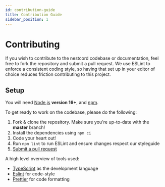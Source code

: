 ```yaml
---
id: contribution-guide
title: Contribution Guide
sidebar_position: 1
---
```


# Contributing

If you wish to contribute to the nestcord codebase or documentation, feel free to fork the repository and submit a
pull request. We use ESLint to enforce a consistent coding style, so having that set up in your editor of choice
reduces friction contributing to this project.

## Setup

You will need [Node.js](http://nodejs.org) **version 16+**, and [npm](https://www.npmjs.com/).

To get ready to work on the codebase, please do the following:

1. Fork & clone the repository. Make sure you're up-to-date with the **master** branch!
2. Install the dependencies using `npm ci`
3. Code your heart out!
4. Run `npm lint` to run ESLint and ensure changes respect our styleguide
5. [Submit a pull request](https://github.com/GlobalArtInc/nestcord/compare)

A high level overview of tools used:

- [TypeScript](https://www.typescriptlang.org/) as the development language
- [Eslint](https://eslint.org/) for code-style
- [Prettier](https://prettier.io/) for code formatting
